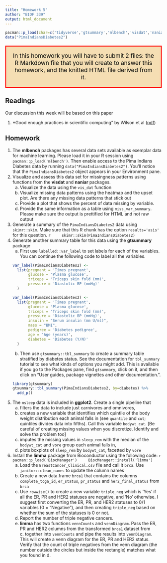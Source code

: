 ```yaml
---
title: "Homework 5"
author: "BIOF 339"
output: html_document
---
```


```r
pacman::p_load(char=c('tidyverse','gtsummary','mlbench','visdat','naniar','labelled'))
data("PimaIndiansDiabetes2")
```

<p style="color: black; border:3px; border-style: solid; border-color: red;padding: 1em;
background-color: wheat;font-size: 14pt;text-align:center">
In this homework you will have to submit 2 files: the R Markdown file that you will create to answer this homework, and the knitted HTML file derived from it. 
</p>

## Readings

Our discussion this week will be based on this paper

1. *Good enough practices in scientific computing" by Wilson et al ([pdf](https://journals.plos.org/ploscompbiol/article/file?id=10.1371/journal.pcbi.1005510&type=printable))

## Homework

1. The **mlbench** packages has several data sets available as exemplar data for machine learning. Please load it in your R session using `pacman::p_load('mlbench')`. Then enable access to the Pima Indians Diabetes data by running `data("PimaIndiansDiabetes2")`. You'll notice that the `PimaIndiansDiabetes2` object appears in your Environment pane.
1. Visualize and assess this data set for missingness patterns using functions from the **visdat** and **naniar** packages.
    a. Visualize the data using the `vis_dat` function
    b. Visualize missing data patterns using the heatmap and the upset plot. Are there any missing data patterns that stick out
    c. Provide a plot that shows the percent of data missing by variable.
    d. Provide the same information as a table using `miss_var_summary`. Please make sure the output is prettified for HTML and not raw output
1. Generate a summary of the `PimaIndiansDiabetes2` data using `skimr::skim`. Make sure that this R chunk has the option `results='asis'` for this question.
    ```r
    skimr::skim(PimaIndiansDiabetes2)
    ```
1. Generate another summary table for this data using the **gtsummary** package
    a. First use `labelled::var_label` to set labels for each of the variables. You can continue the following code to label all the variables.
    ```r
    var_label(PimaIndiansDiabetes2) <- 
      list(pregnant = 'Times pregnant',
           glucose = 'Plasma glucose',
           triceps = 'Triceps skin fold (mm)',
           pressure = 'Diastolic BP (mmHg)'
      )
    ```
    ```r
    var_label(PimaIndiansDiabetes2) <- 
      list(pregnant = 'Times pregnant',
           glucose = 'Plasma glucose',
           triceps = 'Triceps skin fold (mm)',
           pressure = 'Diastolic BP (mmHg)',
           insulin = "Serum insulin (mm U/ml)",
           mass = "BMI",
           pedigree = 'Diabetes pedigree',
           age = 'Age (years)',
           diabetes = 'Diabetes (Y/N)'
      )
      
    ```
    
    b. Then use `gtsummary::tbl_summary` to create a summary table stratified by diabetes status. See the documentation for `tbl_summary` tutorial to see what kinds of options you might add. This is available if you go to the Packages pane, find `gtsummary`, click on it, and then click on "User guides, package vignettes and other documentation.". 
    ```r
    library(gtsummary)
    gtsummary::tbl_summary(PimaIndiansDiabetes2, by=diabetes) %>% 
      add_p()
    ```
1. The `msleep` data is included in **ggplot2**. Create a single pipeline that
    a. filters the data to include just carnivores and omnivores,
    b. creates a new variable that identifies which quintile of the body weight distribution each animal falls in (see `quantile` and `cut`; quintiles divides data into fifths). Call this variable `bodywt_cat`. [Be careful of creating missing values when you discretize. Identify and solve tha problem too]
    c. imputes the missing values in `sleep_rem` with the median of the `bodywt_cat` and `vore` group each animal falls in,
    d. plots boxplots of `sleep_rem` by `bodywt_cat`, facetted by `vore`
1. Install the **limma** package from Bioconductor using the following code:
    ```r
    pacman::p_load('BiocManager')
    BiocManager::install('limma')
    ```
    a. Load the `BreastCancer_Clinical.csv` file and call it `brca`. Use `janitor::clean_names` to update the column names
    b. Create a new data.frame `brca1` that contains the columns `complete_tcga_id`, `er_status`, `pr_status` and `her2_final_status` from `brca`
    c. Use `rowwise()` to create a new variable `triple_neg` which is 'Yes' if all the ER, PR and HER2 statuses are negative, and 'No' otherwise. I suggest first converting the ER, PR, and HER2 statuses to 0/1 variables (0 = "Negative"), and then creating `triple_neg` based on whether the sum of the statuses is 0 or not.
    d. Report the number of triple negative cancers.
    e. **limma** has two functions `vennCounts` and `vennDiagram`. Pass the ER, PR and HER2 columns from the transformed `brca1` dataset from c. together into `vennCounts` and pipe the results into `vennDiagram`. This will create a venn diagram for the ER, PR and HER2 status. Verify that the count of triple negatives from the venn diagram (the number outside the circles but inside the rectangle) matches what you found in d.
    
    
    
